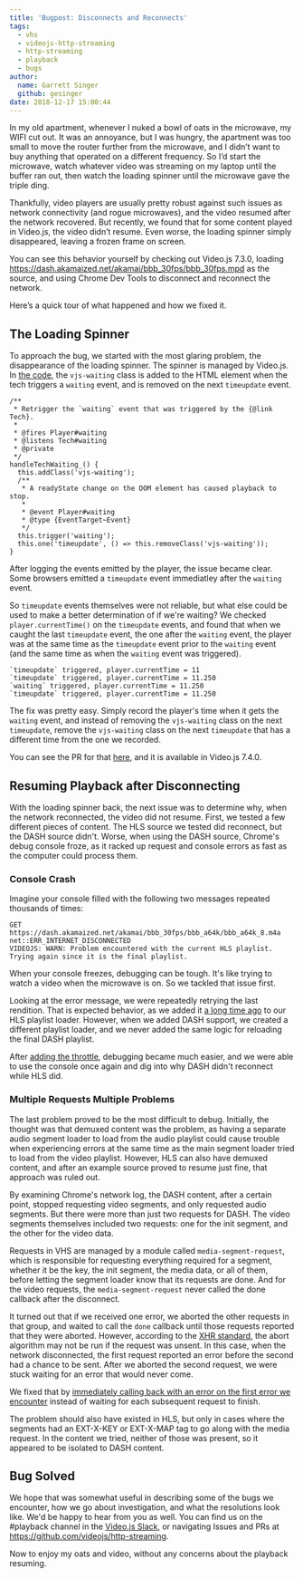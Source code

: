 ```yaml
---
title: 'Bugpost: Disconnects and Reconnects'
tags:
  - vhs
  - videojs-http-streaming
  - http-streaming
  - playback
  - bugs
author:
  name: Garrett Singer
  github: gesinger
date: 2018-12-17 15:00:44
---
```


In my old apartment, whenever I nuked a bowl of oats in the microwave, my WIFI cut out. It was an annoyance, but I was hungry, the apartment was too small to move the router further from the microwave, and I didn’t want to buy anything that operated on a different frequency. So I’d start the microwave, watch whatever video was streaming on my laptop until the buffer ran out, then watch the loading spinner until the microwave gave the triple ding.

Thankfully, video players are usually pretty robust against such issues as network connectivity (and rogue microwaves), and the video resumed after the network recovered. But recently, we found that for some content played in Video.js, the video didn’t resume. Even worse, the loading spinner simply disappeared, leaving a frozen frame on screen.

You can see this behavior yourself by checking out Video.js 7.3.0, loading https://dash.akamaized.net/akamai/bbb_30fps/bbb_30fps.mpd as the source, and using Chrome Dev Tools to disconnect and reconnect the network.

Here’s a quick tour of what happened and how we fixed it.

## The Loading Spinner

To approach the bug, we started with the most glaring problem, the disappearance of the loading spinner. The spinner is managed by Video.js. In [the code](https://github.com/videojs/video.js/blob/v7.3.0/src/js/player.js#L1598), the `vjs-waiting` class is added to the HTML element when the tech triggers a `waiting` event, and is removed on the next `timeupdate` event.

```
/**
 * Retrigger the `waiting` event that was triggered by the {@link Tech}.
 *
 * @fires Player#waiting
 * @listens Tech#waiting
 * @private
 */
handleTechWaiting_() {
  this.addClass('vjs-waiting');
  /**
   * A readyState change on the DOM element has caused playback to stop.
   *
   * @event Player#waiting
   * @type {EventTarget~Event}
   */
  this.trigger('waiting');
  this.one('timeupdate', () => this.removeClass('vjs-waiting'));
}
```

After logging the events emitted by the player, the issue became clear. Some browsers emitted a `timeupdate` event immediatley after the `waiting` event.

So `timeupdate` events themselves were not reliable, but what else could be used to make a better determination of if we're waiting? We checked `player.currentTime()` on the `timeupdate` events, and found that when we caught the last `timeupdate` event, the one after the `waiting` event, the player was at the same time as the `timeupdate` event prior to the `waiting` event (and the same time as when the `waiting` event was triggered).

```
`timeupdate` triggered, player.currentTime = 11
`timeupdate` triggered, player.currentTime = 11.250
`waiting` triggered, player.currentTime = 11.250
`timeupdate` triggered, player.currentTime = 11.250
```

The fix was pretty easy. Simply record the player's time when it gets the `waiting` event, and instead of removing the `vjs-waiting` class on the next `timeupdate`, remove the `vjs-waiting` class on the next `timeupdate` that has a different time from the one we recorded.

You can see the PR for that [here](https://github.com/videojs/video.js/pull/5533), and it is available in Video.js 7.4.0.

## Resuming Playback after Disconnecting

With the loading spinner back, the next issue was to determine why, when the network reconnected, the video did not resume. First, we tested a few different pieces of content. The HLS source we tested did reconnect, but the DASH source didn't. Worse, when using the DASH source, Chrome's debug console froze, as it racked up request and console errors as fast as the computer could process them.

### Console Crash

Imagine your console filled with the following two messages repeated thousands of times:
```
GET https://dash.akamaized.net/akamai/bbb_30fps/bbb_a64k/bbb_a64k_8.m4a net::ERR_INTERNET_DISCONNECTED
VIDEOJS: WARN: Problem encountered with the current HLS playlist. Trying again since it is the final playlist.
```

When your console freezes, debugging can be tough. It's like trying to watch a video when the microwave is on. So we tackled that issue first.

Looking at the error message, we were repeatedly retrying the last rendition. That is expected behavior, as we added it [a long time ago](https://github.com/videojs/videojs-contrib-hls/pull/1039) to our HLS playlist loader. However, when we added DASH support, we created a different playlist loader, and we never added the same logic for reloading the final DASH playlist.

After [adding the throttle](https://github.com/videojs/http-streaming/pull/277), debugging became much easier, and we were able to use the console once again and dig into why DASH didn't reconnect while HLS did.

### Multiple Requests Multiple Problems

The last problem proved to be the most difficult to debug. Initially, the thought was that demuxed content was the problem, as having a separate audio segment loader to load from the audio playlist could cause trouble when experiencing errors at the same time as the main segment loader tried to load from the video playlist. However, HLS can also have demuxed content, and after an example source proved to resume just fine, that approach was ruled out.

By examining Chrome's network log, the DASH content, after a certain point, stopped requesting video segments, and only requested audio segments. But there were more than just two requests for DASH. The video segments themselves included two requests: one for the init segment, and the other for the video data.

Requests in VHS are managed by a module called `media-segment-request`, which is responsible for requesting everything required for a segment, whether it be the key, the init segment, the media data, or all of them, before letting the segment loader know that its requests are done. And for the video requests, the `media-segment-request` never called the done callback after the disconnect.

It turned out that if we received one error, we aborted the other requests in that group, and waited to call the `done` callback until those requests reported that they were aborted. However, according to the [XHR standard](https://xhr.spec.whatwg.org/#the-abort%28%29-method), the abort algorithm may not be run if the request was unsent. In this case, when the network disconnected, the first request reported an error before the second had a chance to be sent. After we aborted the second request, we were stuck waiting for an error that would never come.

We fixed that by [immediately calling back with an error on the first error we encounter](https://github.com/videojs/http-streaming/pull/286) instead of waiting for each subsequent request to finish.

The problem should also have existed in HLS, but only in cases where the segments had an EXT-X-KEY or EXT-X-MAP tag to go along with the media request. In the content we tried, neither of those was present, so it appeared to be isolated to DASH content.

## Bug Solved

We hope that was somewhat useful in describing some of the bugs we encounter, how we go about investigation, and what the resolutions look like. We'd be happy to hear from you as well. You can find us on the #playback channel in the [Video.js Slack](http://slack.videojs.com/), or navigating Issues and PRs at https://github.com/videojs/http-streaming.

Now to enjoy my oats and video, without any concerns about the playback resuming.
